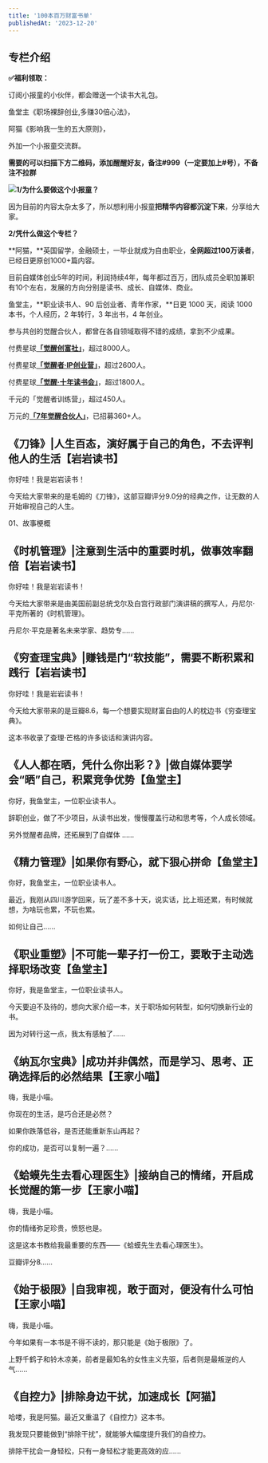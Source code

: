 ```yaml
---
title: '100本百万财富书单'
publishedAt: '2023-12-20'
---
```


## 专栏介绍

**✅福利领取：**

订阅小报童的小伙伴，都会赠送一个读书大礼包。

鱼堂主《职场裸辞创业,多赚30倍心法》，

阿猫《影响我一生的五大原则》，

外加一个小报童交流群。

**需要的可以扫描下方二维码，添加醒醒好友，备注#999（一定要加上#号），不备注不拉群**

![](https://static.xiaobot.net/file/2024-03-29/67777/cbdbcb1f0c13cbc4be36a0fda2aa8ea8.jpeg)**1/为什么要做这个小报童？**

因为目前的内容太杂太多了，所以想利用小报童**把精华内容都沉淀下来**，分享给大家。

**2/凭什么做这个专栏？**

**阿猫，**英国留学，金融硕士，一毕业就成为自由职业，**全网超过100万读者**，已经日更原创1000+篇内容。

目前自媒体创业5年的时间，利润持续4年，每年都过百万，团队成员全职加兼职有10个左右，发展的方向分别是读书、成长、自媒体、商业。

鱼堂主，**职业读书人、90 后创业者、青年作家，**日更 1000 天，阅读 1000 本书，个人经历，2 年转行，3 年出书，4 年创业。

参与共创的觉醒合伙人，都曾在各自领域取得不错的成绩，拿到不少成果。

付费星球[**「觉醒创富社」**](https://t.zsxq.com/16W3Dxy5Y)，超过8000人。

付费星球[**「觉醒者·IP创业营」**](https://t.zsxq.com/16b2QlHYJ)，超过2600人。

付费星球[**「觉醒·十年读书会」**](https://t.zsxq.com/16UMDUvFf)，超过1800人。

千元的「觉醒者训练营」，超过450人。

万元的[**「7年觉醒合伙人」**](https://mp.weixin.qq.com/s/g8b6a1leTENz23d5rExVnA)，已招募360+人。


## 《刀锋》|人生百态，演好属于自己的角色，不去评判他人的生活【岩岩读书】
你好哇！我是岩岩读书！

今天给大家带来的是毛姆的《刀锋》，这部豆瓣评分9.0分的经典之作，让无数的人开始审视自己的人生。

01、故事梗概

## 《时机管理》|注意到生活中的重要时机，做事效率翻倍【岩岩读书】
你好哇！我是岩岩读书！

今天给大家带来是由美国前副总统戈尔及白宫行政部门演讲稿的撰写人，丹尼尔·平克所著的《时机管理》。

丹尼尔·平克是著名未来学家、趋势专......

## 《穷查理宝典》|赚钱是门“软技能”，需要不断积累和践行【岩岩读书】
你好哇！我是岩岩读书！

今天给大家带来的是豆瓣8.6，每一个想要实现财富自由的人的枕边书《穷查理宝典》。

这本书收录了查理·芒格的许多谈话和演讲内容。

## 《人人都在晒，凭什么你出彩？》|做自媒体要学会“晒”自己，积累竞争优势【鱼堂主】
你好，我鱼堂主，一位职业读书人。

辞职创业，做了不少项目，从读书出发，慢慢覆盖行动和思考等，个人成长领域。

另外觉醒者品牌，还拓展到了自媒体 ......

## 《精力管理》|如果你有野心，就下狠心拼命【鱼堂主】
你好，我鱼堂主，一位职业读书人。

最近，我刚从四川游学回来，玩了差不多十天，说实话，比上班还累，有时候就想，为啥玩也累，不玩也累。

如何让自己......

## 《职业重塑》|不可能一辈子打一份工，要敢于主动选择职场改变【鱼堂主】
你好，我是鱼堂主，一位职业读书人。

今天要迫不及待的，想向大家介绍一本，关于职场如何转型，如何切换新行业的书。

因为对转行这一点，我太有感触了......

## 《纳瓦尔宝典》|成功并非偶然，而是学习、思考、正确选择后的必然结果【王家小喵】
嗨，我是小喵。

你现在的生活，是巧合还是必然？

如果你跌落低谷，是否还能重新东山再起？

你的成功，是否可以复制一遍？......

## 《蛤蟆先生去看心理医生》|接纳自己的情绪，开启成长觉醒的第一步【王家小喵】
嗨，我是小喵。

你的情绪弥足珍贵，愤怒也是。

这是这本书教给我最重要的东西——《蛤蟆先生去看心理医生》。

豆瓣评分8......

## 《始于极限》|自我审视，敢于面对，便没有什么可怕【王家小喵】
嗨，我是小喵。

今年如果有一本书是不得不读的，那只能是《始于极限》了。

上野千鹤子和铃木凉美，前者是最知名的女性主义先驱，后者则是最叛逆的人气......

## 《自控力》|排除身边干扰，加速成长【阿猫】
哈喽，我是阿猫。最近又重温了《自控力》这本书。

我发现只要能做到“排除干扰”，就能够大幅度提升我们的自控力。

排除干扰会一身轻松，只有一身轻松才能更高效的应......

